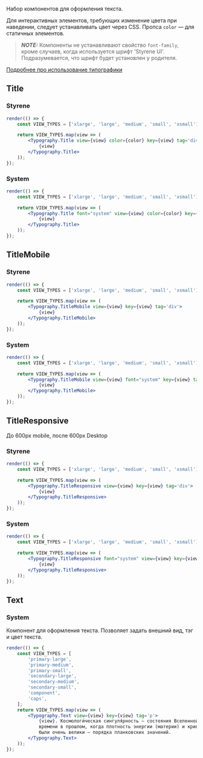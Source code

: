 Набор компонентов для оформления текста.

Для интерактивных элементов, требующих изменение цвета при наведении, следует устанавливать цвет через CSS. Пропса `color` — для статичных элементов.

> **_NOTE:_** Компоненты не устанавливают свойство `font-family`, кроме случаев, когда используется шрифт 'Styrene UI'. Подразумевается, что шрифт будет установлен у родителя.

[Подробнее про использование типографики](https://core-ds.github.io/core-components/master/?path=/docs/гайдлайны-типографика--page)

## Title

### Styrene

```jsx live
render(() => {
    const VIEW_TYPES = ['xlarge', 'large', 'medium', 'small', 'xsmall'];

    return VIEW_TYPES.map(view => (
        <Typography.Title view={view} color={color} key={view} tag='div'>
            {view}
        </Typography.Title>
    ));
});
```
### System

```jsx live
render(() => {
    const VIEW_TYPES = ['xlarge', 'large', 'medium', 'small', 'xsmall'];

    return VIEW_TYPES.map(view => (
        <Typography.Title font="system" view={view} color={color} key={view} tag='div'>
            {view}
        </Typography.Title>
    ));
});
```
## TitleMobile

### Styrene

```jsx live
render(() => {
    const VIEW_TYPES = ['xlarge', 'large', 'medium', 'small', 'xsmall'];

    return VIEW_TYPES.map(view => (
        <Typography.TitleMobile view={view} key={view} tag='div'>
            {view}
        </Typography.TitleMobile>
    ));
});
```
### System

```jsx live
render(() => {
    const VIEW_TYPES = ['xlarge', 'large', 'medium', 'small', 'xsmall'];

    return VIEW_TYPES.map(view => (
        <Typography.TitleMobile view={view} font="system" key={view} tag='div'>
            {view}
        </Typography.TitleMobile>
    ));
});
```
## TitleResponsive

До 600рх mobile, после 600px Desktop

### Styrene

```jsx live
render(() => {
    const VIEW_TYPES = ['xlarge', 'large', 'medium', 'small', 'xsmall'];

    return VIEW_TYPES.map(view => (
        <Typography.TitleResponsive view={view} key={view} tag='div'>
            {view}
        </Typography.TitleResponsive>
    ));
});
```
### System

```jsx live
render(() => {
    const VIEW_TYPES = ['xlarge', 'large', 'medium', 'small', 'xsmall'];

    return VIEW_TYPES.map(view => (
        <Typography.TitleResponsive font="system" view={view} key={view} tag='div'>
            {view}
        </Typography.TitleResponsive>
    ));
});
```
## Text

### System

Компонент для оформления текста. Позволяет задать внешний вид, тэг и цвет текста.

```jsx live
render(() => {
    const VIEW_TYPES = [
        'primary-large',
        'primary-medium',
        'primary-small',
        'secondary-large',
        'secondary-medium',
        'secondary-small',
        'component',
        'caps',
    ];
    return VIEW_TYPES.map(view => (
        <Typography.Text view={view} key={view} tag='p'>
            {view}. Космологи́ческая сингуля́рность — состояния Вселенной в определённый момент
            времени в прошлом, когда плотность энергии (материи) и кривизна пространства-времени
            были очень велики — порядка планковских значений.
        </Typography.Text>
    ));
});
```
